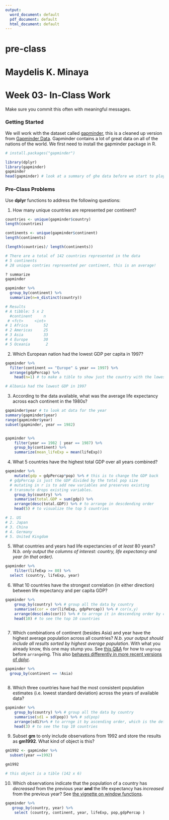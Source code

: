 ```yaml
---
output:
  word_document: default
  pdf_document: default
  html_document: default
---
```

# pre-class
# Maydelis K. Minaya 
# Week 03- In-Class Work 
Make sure you commit this often with meaningful messages. 


### Getting Started


We will work with the dataset called [gapminder](https://github.com/jennybc/gapminder), this is a cleaned up version from [Gapminder Data](http://www.gapminder.org/data/). Gapminder contains a lot of great data on all of the nations of the world. We first need to install the gapminder package in R. 

``` r
# install.packages("gapminder")

```



``` r
library(dplyr)
library(gapminder)
gapminder
head(gapminder) # look at a summary of ghe data before we start to play with it!
```



### Pre-Class Problems

Use **dplyr** functions to address the following questions:

1. How many unique countries are represented per continent?
``` r

countries <- unique(gapminder$country)
length(countries)

continents <- unique(gapminder$continent)
length(continents)

(length(countries)/ length(continents))

# There are a total of 142 countries represented in the data
# 5 continents
# 28 unique contries represented per continent, this is an average!

? summarize
gapminder

gapminder %>% 
  group_by(continent) %>% 
  summarize(n=n_distinct(country))

# Results
# A tibble: 5 x 2
  #continent     n
 # <fct>     <int>
# 1 Africa       52
# 2 Americas     25
# 3 Asia         33
# 4 Europe       30
# 5 Oceania       2

```

2. Which European nation had the lowest GDP per capita in 1997?

``` r

gapminder %>% 
  filter(continent == "Europe" & year == 1997) %>%
  arrange(gdpPercap) %>% 
    head(n=1) # to make a tible to show just the country with the lowest GDP

# Albania had the lowest GDP in 1997

```

3. According to the data available, what was the average life expectancy across each continent in the 1980s?

``` r

gapminder$year # to look at data for the year
summary(gapminder$year)
range(gapminder$year)
subset(gapminder, year == 1982)


gapminder %>%
    filter(year == 1982 | year == 1987) %>%
    group_by(continent) %>%
    summarize(mean_lifeExp = mean(lifeExp))

```

4. What 5 countries have the highest total GDP over all years combined?

``` r

gapminder %>%
    mutate(gdp = gdpPercap*pop) %>% # this is to change the GDP back
  # gdpPercap is just the GDP divided by the total pop size
  # mutating in r is to add new variables and preserves existing
  # transmute drops existing variables.
    group_by(country) %>%
    summarise(total.GDP = sum(gdp)) %>%
    arrange(desc(total.GDP)) %>% # to arrange in descdending order
    head(5) # to visualize the top 5 countries

# 1. US
# 2. Japan
# 3. China
# 4. Germany
# 5. United Kingdom

```

5. What countries and years had life expectancies of _at least_ 80 years? _N.b. only output the columns of interest: country, life expectancy and year (in that order)._

``` r

gapminder %>%
    filter(lifeExp >= 80) %>%
  select (country, lifeExp, year)

```

6. What 10 countries have the strongest correlation (in either direction) between life expectancy and per capita GDP?

``` r

gapminder %>%
    group_by(country) %>% # group all the data by country
    summarise(cor = cor(lifeExp, gdpPercap)) %>% # cor(x,y)
    arrange(desc(abs(cor))) %>% # to arrnge it in descending order by correlation
    head(10) # to see the top 10 countries
  
```

7. Which combinations of continent (besides Asia) and year have the highest average population across all countries? _N.b. your output should include all results sorted by highest average population_. With what you already know, this one may stump you. See [this Q&A](http://stackoverflow.com/q/27207963/654296) for how to `ungroup` before `arrange`ing. This also [behaves differently in more recent versions of dplyr](https://github.com/hadley/dplyr/releases/tag/v0.5.0).

``` r
gapminder %>%
  group_by(continent == !Asia)



```


8. Which three countries have had the most consistent population estimates (i.e. lowest standard deviation) across the years of available data? 

``` r
gapminder %>%
    group_by(country) %>% # group all the data by country
    summarise(sd1 = sd(pop)) %>% # sd(pop)
    arrange(sd1)%>% # to arrnge it by ascending order, which is the default in r
    head(3) # to see the top 10 countries

```

9. Subset **gm** to only include observations from 1992 and store the results as **gm1992**. What kind of object is this?

``` r

gm1992 <- gapminder %>%
  subset(year ==1992)

gm1992

# this object is a tible (142 x 6)

```


10. Which observations indicate that the population of a country has *decreased* from the previous year **and** the life expectancy has *increased* from the previous year? See [the vignette on window functions](https://cran.r-project.org/web/packages/dplyr/vignettes/window-functions.html).

``` r
gapminder %>%
   group_by(country, year) %>%
    select (country, continent, year, lifeExp, pop,gdpPercap )

```

